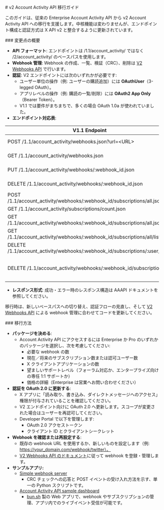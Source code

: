 <div id="v2-account-activity-api-migration-guide">
  # v2 Account Activity API 移行ガイド
</div>

このガイドは、従来の Enterprise Account Activity API から v2 Account Activity API への移行を支援します。中核機能は変わりませんが、エンドポイント構成と認証方式は X API v2 と整合するように更新されています。

<div id="summary-of-changes">
  ### 変更点の概要
</div>

* **API フォーマット**: エンドポイントは /1.1/account\_activity/ ではなく /2/account\_activity/ のベースパスを使用します。  
* **Webhook 管理**: Webhook の作成、一覧、検証（CRC）、削除は [V2 Webhooks API](https://github.com/m-rosinsky/XWebhookTest/blob/main/app.py) で行います。  
* **認証**: V2 エンドポイントには次のいずれかが必要です:  
  * ユーザー単位の操作（例: ユーザーの購読追加）には **OAuthUser**（3-legged OAuth）。  
  * アプリレベルの操作（例: 購読の一覧/削除）には **OAuth2 App Only**（Bearer Token）。  
  * V1.1 では要件がまちまちで、多くの場合 OAuth 1.0a が使われていました。  
* **エンドポイント対応表**:

| V1.1 Endpoint | V2 Equivalent / Action | Notes |
| ----- | ----- | ----- |
| POST /1.1/account\_activity/webhooks.json?url=\<URL\> | POST /2/webhooks | [Docs](https://docs.x.com/x-api/webhooks/introduction). Requires OAuth2AppOnly. |
| GET /1.1/account\_activity/webhooks.json | GET /2/webhooks | [Docs](https://docs.x.com/x-api/webhooks/introduction). Requires OAuth2AppOnly. |
| PUT /1.1/account\_activity/webhooks/:webhook\_id.json | PUT /2/webhooks/:webhook\_id | Triggers CRC. [Docs](https://docs.x.com/x-api/webhooks/introduction). Requires OAuth2AppOnly. |
| DELETE /1.1/account\_activity/webhooks/:webhook\_id.json | DELETE /2/webhooks/:webhook\_id | [Docs](https://docs.x.com/x-api/webhooks/introduction). Requires OAuth2AppOnly. |
| POST /1.1/account\_activity/webhooks/:webhook\_id/subscriptions/all.json | POST /2/account\_activity/webhooks/:webhook\_id/subscriptions/all | Requires OAuthUser. |
| GET /1.1/account\_activity/subscriptions/count.json | GET /2/account\_activity/subscriptions/count | Requires OAuth2AppOnly. |
| GET /1.1/account\_activity/webhooks/:webhook\_id/subscriptions/all.json | GET /2/account\_activity/webhooks/:webhook\_id/subscriptions/all | Requires OAuthUser. |
| GET /1.1/account\_activity/webhooks/:webhook\_id/subscriptions/all/list.json | GET /2/account\_activity/webhooks/:webhook\_id/subscriptions/all/list | Requires OAuth2AppOnly. |
| DELETE /1.1/account\_activity/webhooks/:webhook\_id/subscriptions/:user\_id/all | DELETE /2/account\_activity/webhooks/:webhook\_id/subscriptions/:user\_id/all | Requires OAuth2AppOnly. |
| DELETE /1.1/account\_activity/webhooks/:webhook\_id/subscriptions/all | Deprecated / No Direct Equivalent | Use individual deletes or remove the webhook via DELETE /2/webhooks/:webhook\_id. |

* **レスポンス形式**: 成功・エラー時のレスポンス構造は AAAPI ドキュメントを参照してください。

移行時は、新しいベースパスへの切り替え、認証フローの見直し、そして [V2 Webhooks API](https://docs.x.com/x-api/webhooks/introduction) による webhook 管理に合わせてコードを更新してください。

<div id="how-to-migrate">
  ### 移行方法
</div>

* **パッケージを決める**:  
  * Account Activity API にアクセスするには Enterprise か Pro のいずれかのパッケージを選択し、次を考慮してください:  
    * 必要な webhook の数  
    * 現在／将来のサブスクリプション数または認可ユーザー数  
    * X クライアントアプリケーションの数  
    * 望ましいサポートレベル（フォーラム対応か、エンタープライズ向けの専任 1:1 サポートか）  
    * 価格の詳細（Enterprise は営業へお問い合わせください）  
* **認証を OAuth 2.0 に更新する**:  
  * X アプリに「読み取り、書き込み、ダイレクトメッセージへのアクセス」権限が付与されていることを確認してください。  
  * V2 エンドポイント向けに OAuth 2.0 へ更新します。スコープが変更された場合はユーザーを再認可してください。  
  * Developer Portal で以下を管理します:  
    * OAuth 2.0 アクセストークン  
    * クライアント ID とクライアントシークレット  
* **Webhook を確認または再設定する**:  
  * 既存の webhook URL を使用するか、新しいものを設定します（例: https://your_domain.com/webhook/twitter）。  
  * [V2 Webhooks API のドキュメント](https://docs.x.com/x-api/webhooks/introduction)に従って webhook を登録・管理します。  
* **サンプルアプリ:**  
  * [Simple webhook server](https://github.com/m-rosinsky/XWebhookTest/blob/main/app.py)  
    * CRC チェックへの応答と POST イベントの受け入れ方法を示す、単一の Python スクリプトです。  
  * [Account Activity API sample dashboard](https://github.com/xdevplatform/account-activity-dashboard-enterprise/tree/master)  
    * [bun.sh](http://bun.sh) 製の Web アプリで、webhook やサブスクリプションの管理、アプリ内でのライブイベント受信が可能です。
